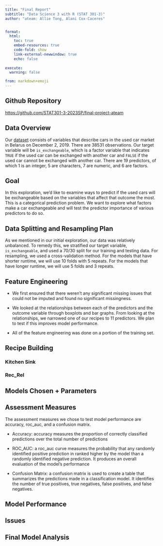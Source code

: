 ```yaml
---
title: "Final Report"
subtitle: "Data Science 3 with R (STAT 301-3)"
author: "ateam: Allie Tong, Alani Cox-Caceres"


format:
  html:
    toc: true
    embed-resources: true
    code-fold: show
    link-external-newwindow: true
    echo: false
    
execute:
  warning: false

from: markdown+emoji 
---
```


## Github Repository
[https://github.com/STAT301-3-2023SP/final-project-ateam](https://github.com/STAT301-3-2023SP/final-project-ateam)

## Data Overview
Our [dataset](https://www.kaggle.com/datasets/lepchenkov/usedcarscatalog) consists of variables that describe cars in the used car market in Belarus on December 2, 2019. There are 38531 observations. Our target variable will be `is_exchangeable`, which is a factor variable that indicates `TRUE` if the used car can be exchanged with another car and `FALSE` if the used car cannot be exchanged with another car. There are 19 predictors, of which 1 is an integer, 5 are characters, 7 are numeric, and 6 are factors.

## Goal
In this exploration, we'd like to examine ways to predict if the used cars will be exchangeable based on the variables that affect that outcome the most. This is a categorical prediction problem. We want to explore what factors make a car exchangeable and will test the predictor importance of various predictors to do so.

## Data Splitting and Resampling Plan
As we mentioned in our initial exploration, our data was relatively unbalanced. To remedy this, we stratified our target variable, `is_exchangeable`, and used a 70/30 split for our training and testing data. For resampling, we used a cross-validation method. For the models that have shorter runtime, we will use 10 folds with 5 repeats. For the models that have longer runtime, we will use 5 folds and 3 repeats.

## Feature Engineering
- We first ensured that there weren't any significant missing issues that could not be imputed and found no significant missingness.

- We looked at the relationships between each of the predictors and the outcome variable through boxplots and bar graphs. From looking at the relationships, we narrowed one of our recipes to 11 predictors. We plan to test if this improves model performance.

- All of the feature engineering was done on a portion of the training set.

## Recipe Building
### Kitchen Sink

### Rec_Rel


## Models Chosen + Parameters


## Assessment Measures
The assessment measures we chose to test model performance are accuracy, roc_auc, and a confusion matrix. 

* Accuracy: accuracy measures the proportion of correctly classified predictions over the total number of predictions 

* ROC_AUC: a roc_auc curve measures the probability that any randomly identified positive prediction in ranked higher by the model than a randomly identified negative prediction. It produces an overall evaluation of the model's performance

* Confusion Matrix: a confusion matrix is used to create a table that summarizes the predictions made in a classification model. It identifies the number of true positives, true negatives, false positives, and false negatives.


## Model Performance


## Issues


## Final Model Analysis


